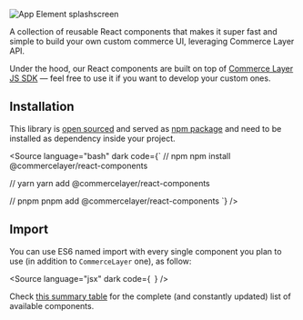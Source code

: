 
<Meta title="Getting Started/Introdution"></Meta>

![App Element splashscreen](welcome-hero.png)

A collection of reusable React components that makes it super fast and simple to build your own custom commerce UI, leveraging Commerce Layer API.

Under the hood, our React components are built on top of [Commerce Layer JS SDK](https://github.com/commercelayer/commercelayer-sdk) — feel free to use it if you want to develop your custom ones.


## Installation

This library is [open sourced](https://github.com/commercelayer/commercelayer-react-components/) and served as [npm package](https://www.npmjs.com/package/@commercelayer/react-components) and need to be installed as dependency inside your project.


<Source
  language="bash"
  dark
  code={`
// npm
npm install @commercelayer/react-components

// yarn
yarn add @commercelayer/react-components

// pnpm
pnpm add @commercelayer/react-components
`}
/>


## Import

You can use ES6 named import with every single component you plan to use (in addition to `CommerceLayer` one), as follow:


<Source
  language="jsx"
  dark
  code={`
`}
/>

Check [this summary table](#list-of-components) for the complete (and constantly updated) list of available components.

